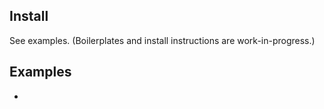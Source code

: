 
## Install

See examples. (Boilerplates and install instructions are work-in-progress.)

## Examples

- <Link href="/examples/svelte-kit" />
